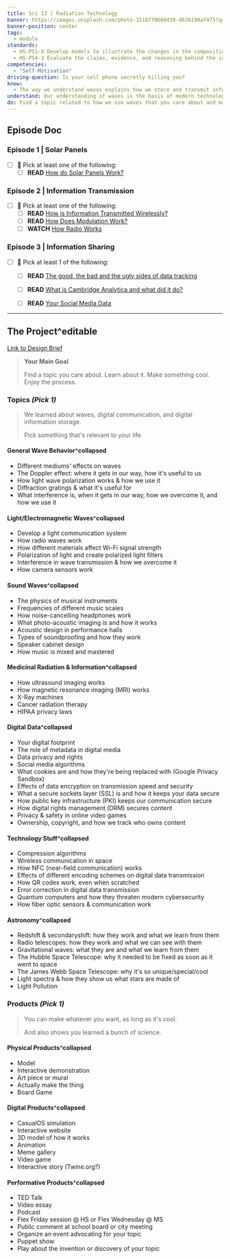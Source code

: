 ```yaml
---
title: Sci 13 | Radiation Technology
banner: https://images.unsplash.com/photo-1518770660439-4636190af475?q=80&w=2670&auto=format&fit=crop&ixlib=rb-4.0.3&ixid=M3wxMjA3fDB8MHxwaG90by1wYWdlfHx8fGVufDB8fHx8fA%3D%3D
banner-position: center
tags:
  - module
standards:
  - HS-PS1-8 Develop models to illustrate the changes in the composition of the nucleus of the atom and the energy released during the processes of fission, fusion, and radioactive decay.
  - HS-PS4-3 Evaluate the claims, evidence, and reasoning behind the idea that electromagnetic radiation can be described either by a wave model or a particle model, and that for some situations one model is more useful than the other.
competencies:
  - "Self-Motivation"
driving-question: Is your cell phone secretly killing you?
know:
  - The way we understand waves explains how we store and transmit information and why our information is at risk.
understand: Our understanding of waves is the basis of modern technology
do: Find a topic related to how we use waves that you care about and make something cool.
---
```


## Episode Doc
### Episode 1 | Solar Panels
- [ ] 🤔 Pick at least one of the following:
	- [ ] **READ** [How do Solar Panels Work?](https://www.livescience.com/41995-how-do-solar-panels-work.html)
### Episode 2 | Information Transmission
- [ ] 🤔 Pick at least one of the following:
	- [ ] **READ** [How is Information Transmitted Wirelessly?](https://www.cwnp.com/transmitinfoblog/#:~:text=QAM%20efficiently%20transmits%20an%20analog,speed%2C%20thus%20augmenting%20the%20bandwidth.)
	- [ ] **READ** [How Does Modulation Work?](https://www.taitradioacademy.com/topic/how-does-modulation-work-1-1/)
	- [ ] **WATCH** [How Radio Works](https://cdn.jwplayer.com/players/4w3iWj3A-Qc3NyWj4.html)
### Episode 3 | Information Sharing
- [ ] 🤔 Pick at least 1 of the following:
	- [ ] **READ** [The good, the bad and the ugly sides of data tracking](https://internethealthreport.org/2018/the-good-the-bad-and-the-ugly-sides-of-data-tracking/)
	- [ ] **READ** [What is Cambridge Analytica and what did it do?](https://www.reuters.com/article/us-facebook-cambridge-analytica-factbox-idUSKBN1GW07F)
	- [ ] **READ** [Your Social Media Data](https://www.juicer.io/blog/your-social-media-data-what-s-collected-and-how-is-it-used#:~:text=Here%20are%20some%20examples%20of%20personal%20social%20media%20data%3A,Email%20address)


---
## The Project^editable
[Link to Design Brief](https://docs.google.com/presentation/d/1rUwiW9fqeHPYLs-bKHPk5nmbWfPKdkFTbenjhVjPb1s/edit#slide=id.g24c80d3e44d_0_0)

> **Your Main Goal**
> 
> Find a topic you care about. Learn about it. Make something cool. Enjoy the process.

### Topics *(Pick 1)*
> We learned about waves, digital communication, and digital information storage.
> 
> Pick something that's relevant to your life


#### General Wave Behavior^collapsed
- Different mediums' effects on waves
- The Doppler effect: where it gets in our way, how it's useful to us
- How light wave polarization works & how we use it
- Diffraction gratings & what it's useful for
- What interference is, when it gets in our way, how we overcome it, and how we use it

#### Light/Electromagnetic Waves^collapsed
- Develop a light communication system
- How radio waves work
- How different materials affect Wi-Fi signal strength
- Polarization of light and create polarized light filters
- Interference in wave transmission & how we overcome it
- How camera sensors work

#### Sound Waves^collapsed
- The physics of musical instruments
- Frequencies of different music scales
- How noise-cancelling headphones work
- What photo-acoustic imaging is and how it works
- Acoustic design in performance halls
- Types of soundproofing and how they work
- Speaker cabinet design
- How music is mixed and mastered

#### Medicinal Radiation & Information^collapsed
- How ultrasound imaging works
- How magnetic resonance imaging (MRI) works
- X-Ray machines
- Cancer radiation therapy
- HIPAA privacy laws

#### Digital Data^collapsed
- Your digital footprint
- The role of metadata in digital media
- Data privacy and rights
- Social media algorithms
- What cookies are and how they're being replaced with (Google Privacy Sandbox)
- Effects of data encryption on transmission speed and security
- What a secure sockets layer (SSL) is and how it keeps your data secure
- How public key infrastructure (PKI) keeps our communication secure
- How digital rights management (DRM) secures content
- Privacy & safety in online video games
- Ownership, copyright, and how we track who owns content

#### Technology Stuff^collapsed
- Compression algorithms
- Wireless communication in space
- How NFC (near-field communication) works
- Effects of different encoding schemes on digital data transmission
- How QR codes work, even when scratched
- Error correction in digital data transmission
- Quantum computers and how they threaten modern cybersecurity
- How fiber optic sensors & communication work

#### Astronomy^collapsed
- Redshift & secondaryshift: how they work and what we learn from them
- Radio telescopes: how they work and what we can see with them
- Gravitational waves: what they are and what we learn from them
- The Hubble Space Telescope: why it needed to be fixed as soon as it went to space
- The James Webb Space Telescope: why it's so unique/special/cool
- Light spectra & how they show us what stars are made of
- Light Pollution


### Products *(Pick 1)*
> You can make whatever you want, as long as it's cool.
> 
> And also shows you learned a bunch of science.

#### Physical Products^collapsed
- Model
- Interactive demonstration
- Art piece or mural
- Actually make the thing
- Board Game

#### Digital Products^collapsed
- CasualOS simulation
- Interactive website
- 3D model of how it works
- Animation
- Meme gallery
- Video game
- Interactive story (Twine.org?)

#### Performative Products^collapsed
- TED Talk
- Video essay
- Podcast
- Flex Friday session @ HS or Flex Wednesday @ MS
- Public comment at school board or city meeting
- Organize an event advocating for your topic
- Puppet show
- Play about the invention or discovery of your topic
